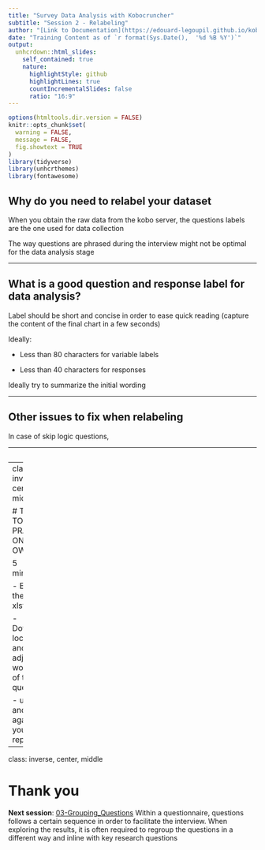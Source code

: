 ```yaml
---
title: "Survey Data Analysis with Kobocruncher"
subtitle: "Session 2 - Relabeling"
author: "[Link to Documentation](https://edouard-legoupil.github.io/kobocruncher/) -- [Link to Previous Session](01-First_Report.html) -- [Link to Next Session](03-Grouping_Questions.html)  "
date: "Training Content as of `r format(Sys.Date(),  '%d %B %Y')`"
output:
  unhcrdown::html_slides:
    self_contained: true
    nature:
      highlightStyle: github
      highlightLines: true
      countIncrementalSlides: false
      ratio: "16:9"
---
```


```r
options(htmltools.dir.version = FALSE)
knitr::opts_chunk$set(
  warning = FALSE,
  message = FALSE,
  fig.showtext = TRUE
)
library(tidyverse)
library(unhcrthemes)
library(fontawesome)
```

## Why do you need to relabel your dataset

When you obtain the raw data from the kobo server, the questions labels are the one used for data collection

The way questions are phrased during the interview might not be optimal for the data analysis stage


---

## What is a good question and response label for data analysis?

Label should be short and concise in order to ease quick reading (capture the content of the final chart in a few seconds)


Ideally:

 * Less than 80 characters for variable labels
 
 * Less than 40 characters for responses
 
Ideally try to summarize the initial wording 


---

## Other issues to fix when relabeling

 
 In case of skip logic questions, 


 
---

##

---
class: inverse, center, middle

# TIME TO PRACTISE ON YOUR OWN 

5 minutes! 

 - Expand the xlsfom
 
 - Download locally and adjust the wording of the questions
 
 - upload and knit again your report
 
 
---
class: inverse, center, middle

# Thank you

__Next session__: [03-Grouping_Questions](03-Grouping_Questions.html) Within a questionnaire, questions follows a certain sequence in order to facilitate the interview. When exploring the results, it is often required to regroup the questions in a different way and inline with key research questions
